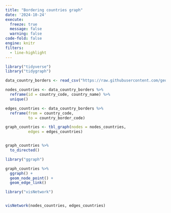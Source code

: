 ```yaml
---
title: "Bordering countries graph"
date: '2024-10-24'
execute:
  freeze: true
  message: false
  warning: false
code-fold: false
engine: knitr
filters:
  - line-highlight
---
```



```r
library("tidyverse")
library("tidygraph")

data_country_borders <- read_csv("https://raw.githubusercontent.com/geodatasource/country-borders/refs/heads/master/GEODATASOURCE-COUNTRY-BORDERS.CSV")

nodes_countries <- data_country_borders %>% 
  reframe(id = country_code, country_name) %>% 
  unique()

edges_countries <- data_country_borders %>% 
  reframe(from = country_code,
          to = country_border_code)

graph_countries <- tbl_graph(nodes = nodes_countries,
          edges = edges_countries)


graph_countries %>% 
  to_directed()
```


```r
library("ggraph")

graph_countries %>% 
  ggraph() +
  geom_node_point() +
  geom_edge_link()

```

```r
library("visNetwork")


visNetwork(nodes_countries, edges_countries)
```

